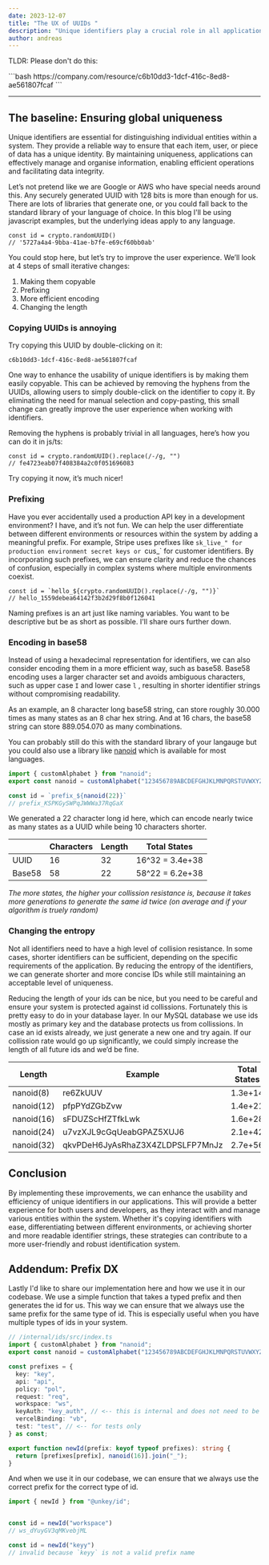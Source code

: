 ```yaml
---
date: 2023-12-07
title: "The UX of UUIDs "
description: "Unique identifiers play a crucial role in all applications, from user authentication to resource management. While using a standard UUID will satisfy all your security concerns, there’s a lot we can improve for our users."
author: andreas
---
```



<p className="text-center">
TLDR: Please don't do this:
</p>
```bash
https://company.com/resource/c6b10dd3-1dcf-416c-8ed8-ae561807fcaf
```

___


## The baseline: Ensuring global uniqueness

Unique identifiers are essential for distinguishing individual entities within a system. They provide a reliable way to ensure that each item, user, or piece of data has a unique identity. By maintaining uniqueness, applications can effectively manage and organise information, enabling efficient operations and facilitating data integrity.

Let’s not pretend like we are Google or AWS who have special needs around this. Any securely generated UUID with 128 bits is more than enough for us. There are lots of libraries that generate one, or you could fall back to the standard library of your language of choice. In this blog I'll be using javascript examples, but the underlying ideas apply to any language.

```tsx
const id = crypto.randomUUID()
// '5727a4a4-9bba-41ae-b7fe-e69cf60bb0ab'
```

You could stop here, but let’s try to improve the user experience. We’ll look at 4 steps of small iterative changes:
1. Making them copyable
2. Prefixing
3. More efficient encoding
4. Changing the length

### Copying UUIDs is annoying

Try copying this UUID by double-clicking on it:

```
c6b10dd3-1dcf-416c-8ed8-ae561807fcaf
```

One way to enhance the usability of unique identifiers is by making them easily copyable. This can be achieved by removing the hyphens from the UUIDs, allowing users to simply double-click on the identifier to copy it. By eliminating the need for manual selection and copy-pasting, this small change can greatly improve the user experience when working with identifiers.


Removing the hyphens is probably trivial in all languages, here’s how you can do it in js/ts:

```tsx
const id = crypto.randomUUID().replace(/-/g, "")
// fe4723eab07f408384a2c0f051696083
```

Try copying it now, it’s much nicer!

### Prefixing

Have you ever accidentally used a production API key in a development environment? I have, and it’s not fun.
We can help the user differentiate between different environments or resources within the system by adding a meaningful prefix. For example, Stripe uses prefixes like `sk_live_" for production environment secret keys or `cus_` for customer identifiers. By incorporating such prefixes, we can ensure clarity and reduce the chances of confusion, especially in complex systems where multiple environments coexist.

```tsx
const id = `hello_${crypto.randomUUID().replace(/-/g, "")}`
// hello_1559debea64142f3b2d29f8b0f126041
```

Naming prefixes is an art just like naming variables. You want to be descriptive but be as short as possible. I'll share ours further down.


### Encoding in base58

Instead of using a hexadecimal representation for identifiers, we can also consider encoding them in a more efficient way, such as base58. Base58 encoding uses a larger character set and avoids ambiguous characters, such as upper case `I` and lower case `l` , resulting in shorter identifier strings without compromising readability.

As an example, an 8 character long base58 string, can store roughly 30.000 times as many states as an 8 char hex string. And at 16 chars, the base58 string can store 889.054.070 as many combinations.

You can probably still do this with the standard library of your langauge but you could also use a library like [nanoid](https://github.com/ai/nanoid) which is available for most languages.


```ts
import { customAlphabet } from "nanoid";
export const nanoid = customAlphabet("123456789ABCDEFGHJKLMNPQRSTUVWXYZabcdefghijkmnopqrstuvwxyz");

const id = `prefix_${nanoid(22)}`
// prefix_KSPKGySWPqJWWWa37RqGaX
```

We generated a 22 character long id here, which can encode nearly twice as many states as a UUID while being 10 characters shorter.

|         | Characters  | Length  | Total States    |
| ------- | ----------- | ------- | --------------- |
| UUID    | 16          | 32      | 16^32 = 3.4e+38 |
| Base58  | 58          | 22      | 58^22 = 6.2e+38 |

*The more states, the higher your collission resistance is, because it takes more generations to generate the same id twice (on average and if your algorithm is truely random)*


### Changing the entropy

Not all identifiers need to have a high level of collision resistance. In some cases, shorter identifiers can be sufficient, depending on the specific requirements of the application. By reducing the entropy of the identifiers, we can generate shorter and more concise IDs while still maintaining an acceptable level of uniqueness.

Reducing the length of your ids can be nice, but you need to be careful and ensure your system is protected against id collissions. Fortunately this is pretty easy to do in your database layer. In our MySQL database we use ids mostly as primary key and the database protects us from collissions. In case an id exists already, we just generate a new one and try again. If our collission rate would go up significantly, we could simply increase the length of all future ids and we’d be fine.



| Length      | Example                           | Total States  |
| ----------- | --------------------------------- | ------------- |
| nanoid(8)   | re6ZkUUV                          | 1.3e+14       |
| nanoid(12)  | pfpPYdZGbZvw                      | 1.4e+21       |
| nanoid(16)  | sFDUZScHfZTfkLwk                  | 1.6e+28       |
| nanoid(24)  | u7vzXJL9cGqUeabGPAZ5XUJ6          | 2.1e+42       |
| nanoid(32)  | qkvPDeH6JyAsRhaZ3X4ZLDPSLFP7MnJz  | 2.7e+56       |


## Conclusion

By implementing these improvements, we can enhance the usability and efficiency of unique identifiers in our applications. This will provide a better experience for both users and developers, as they interact with and manage various entities within the system. Whether it's copying identifiers with ease, differentiating between different environments, or achieving shorter and more readable identifier strings, these strategies can contribute to a more user-friendly and robust identification system.


## Addendum: Prefix DX

Lastly I'd like to share our implementation here and how we use it in our codebase. We use a simple function that takes a typed prefix and then generates the id for us. This way we can ensure that we always use the same prefix for the same type of id. This is especially useful when you have multiple types of ids in your system.


```ts
// /internal/ids/src/index.ts
import { customAlphabet } from "nanoid";
export const nanoid = customAlphabet("123456789ABCDEFGHJKLMNPQRSTUVWXYZabcdefghijkmnopqrstuvwxyz");

const prefixes = {
  key: "key",
  api: "api",
  policy: "pol",
  request: "req",
  workspace: "ws",
  keyAuth: "key_auth", // <-- this is internal and does not need to be short or pretty
  vercelBinding: "vb",
  test: "test", // <-- for tests only
} as const;

export function newId(prefix: keyof typeof prefixes): string {
  return [prefixes[prefix], nanoid(16)].join("_");
}
```

And when we use it in our codebase, we can ensure that we always use the correct prefix for the correct type of id.

```ts
import { newId } from "@unkey/id";


const id = newId("workspace")
// ws_dYuyGV3qMKvebjML

const id = newId("keyy")
// invalid because `keyy` is not a valid prefix name
```


##
